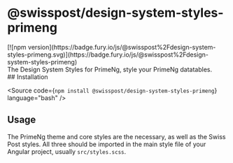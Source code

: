 
<Meta of={PackageStories} />

# @swisspost/design-system-styles-primeng

<div className="npm-package-link">
  [![npm version](https://badge.fury.io/js/@swisspost%2Fdesign-system-styles-primeng.svg)](https://badge.fury.io/js/@swisspost%2Fdesign-system-styles-primeng)
</div>

<div className='lead'>
  The Design System Styles for PrimeNg, style your PrimeNg datatables.
</div>

<PackageDocs changelog={changelog}>
  ## Installation

  <Source code={`npm install @swisspost/design-system-styles-primeng`} language="bash" />

  ## Usage

  The PrimeNg theme and core styles are the necessary, as well as the Swiss Post styles.
  All three should be imported in the main style file of your Angular project, usually `src/styles.scss`.

  <Source code={PrimeNgThemeImportSample} language="scss" />
</PackageDocs>
